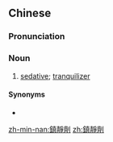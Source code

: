 ==Chinese==
{{zh-forms|s=镇静剂|type=21}}

===Pronunciation===
{{zh-pron
|m=zhènjìngjì
|mn=tìn-chēng-che
|cat=n
}}

===Noun===
{{zh-noun}}

# [[sedative]]; [[tranquilizer]]

====Synonyms====
* {{zh-l|鎮靜藥}}

[[zh-min-nan:鎮靜劑]]
[[zh:鎮靜劑]]